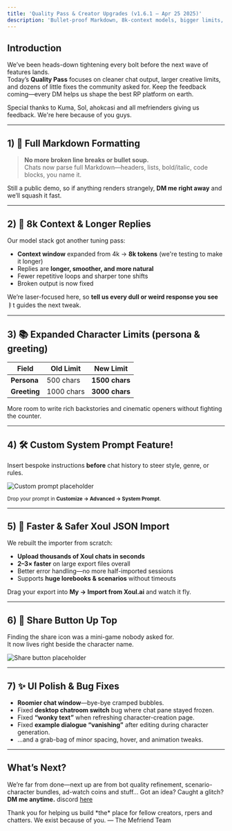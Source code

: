```yaml
---
title: 'Quality Pass & Creator Upgrades (v1.6.1 – Apr 25 2025)'
description: 'Bullet-proof Markdown, 8k-context models, bigger limits, custom prompts, and loads of UX polish.'
---
```


## Introduction

We’ve been heads-down tightening every bolt before the next wave of features lands.  
Today’s **Quality Pass** focuses on cleaner chat output, larger creative limits, and dozens of little fixes the community asked for. Keep the feedback coming—every DM helps us shape the best RP platform on earth.

Special thanks to Kuma, Sol, ahokcasi and all mefrienders giving us feedback. We're here because of you guys.

---

## 1) 📄 Full Markdown Formatting

> **No more broken line breaks or bullet soup.**  
> Chats now parse full Markdown—headers, lists, bold/italic, code blocks, you name it.

Still a public demo, so if anything renders strangely, **DM me right away** and we’ll squash it fast.

---

## 2) 🧠 8k Context & Longer Replies

Our model stack got another tuning pass:

- **Context window** expanded from 4k → **8k tokens**  (we're testing to make it longer)
- Replies are **longer, smoother, and more natural**  
- Fewer repetitive loops and sharper tone shifts
- Broken output is now fixed

We’re laser-focused here, so **tell us every dull or weird response you see** ㅑt guides the next tweak.

---

## 3) 📚 Expanded Character Limits (persona & greeting)

| Field | Old Limit | New Limit |
|-------|-----------|-----------|
| **Persona** | 500 chars | **1500 chars** |
| **Greeting** | 1000 chars | **3000 chars** |

More room to write rich backstories and cinematic openers without fighting the counter.

---

## 4) 🛠️ Custom System Prompt Feature!

Insert bespoke instructions **before** chat history to steer style, genre, or rules.

![Custom prompt placeholder](/images/changelog/2025_04_25/custom_prompt.png)

<sub>Drop your prompt in **Customize → Advanced → System Prompt**.</sub>

---

## 5) 🔄 Faster & Safer Xoul JSON Import

We rebuilt the importer from scratch:

- **Upload thousands of Xoul chats in seconds**  
- **2–3× faster** on large export files overall  
- Better error handling—no more half-imported sessions  
- Supports **huge lorebooks & scenarios** without timeouts  

Drag your export into **My → Import from Xoul.ai** and watch it fly.

---

## 6) 🔗 Share Button Up Top

Finding the share icon was a mini-game nobody asked for.  
It now lives right beside the character name.

![Share button placeholder](/images/changelog/2025_04_25/share.png)

---

## 7) ✨ UI Polish & Bug Fixes

- **Roomier chat window**—bye-bye cramped bubbles.  
- Fixed **desktop chatroom switch** bug where chat pane stayed frozen.  
- Fixed **“wonky text”** when refreshing character-creation page.
- Fixed **example dialogue “vanishing”** after editing during character generation.
- …and a grab-bag of minor spacing, hover, and animation tweaks.

---

## What’s Next?

We’re far from done—next up are from bot quality refinement, scenario-character bundles, ad-watch coins and stuff... Got an idea? Caught a glitch? **DM me anytime.** discord [here](https://discord.com/users/1011464168982978690) 

<Note>
  Thank you for helping us build *the* place for fellow creators, rpers and chatters. We exist because of you.
  — The Mefriend Team
</Note>
